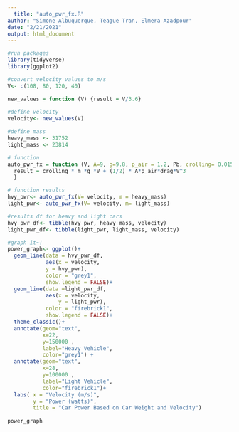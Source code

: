 ```yaml
---
  title: "auto_pwr_fx.R"
author: "Simone Albuquerque, Teague Tran, Elmera Azadpour"
date: "2/21/2021"
output: html_document
---
```

```r
#run packages
library(tidyverse)
library(ggplot2)

```
  
```r
#convert velocity values to m/s
V<- c(108, 80, 120, 40)

new_values = function (V) {result = V/3.6}
  
#define velocity 
velocity<- new_values(V)

#define mass
heavy_mass <- 31752
light_mass <- 23814
```

```r
# function 
auto_pwr_fx = function (V, A=9, g=9.8, p_air = 1.2, Pb, crolling= 0.015, drag = 0.3, m) {
  result = crolling * m *g *V + (1/2) * A*p_air*drag*V^3
  }
```


```r
# function results
hvy_pwr<- auto_pwr_fx(V= velocity, m = heavy_mass) 
light_pwr<- auto_pwr_fx(V= velocity, m= light_mass)

#results df for heavy and light cars
hvy_pwr_df<- tibble(hvy_pwr, heavy_mass, velocity) 
light_pwr_df<- tibble(light_pwr, light_mass, velocity) 
```

```r

#graph it~! 
power_graph<- ggplot()+ 
  geom_line(data = hvy_pwr_df, 
            aes(x = velocity,
            y = hvy_pwr), 
            color = "grey1", 
            show.legend = FALSE)+
  geom_line(data =light_pwr_df, 
            aes(x = velocity,
                y = light_pwr), 
            color = "firebrick1",
            show.legend = FALSE)+
  theme_classic()+
  annotate(geom="text", 
           x=22, 
           y=150000	, 
           label="Heavy Vehicle",
           color="grey1") + 
  annotate(geom="text", 
           x=28, 
           y=100000	, 
           label="Light Vehicle",
           color="firebrick1")+
  labs( x = "Velocity (m/s)", 
        y = "Power (watts)", 
        title = "Car Power Based on Car Weight and Velocity")
  
power_graph

```
